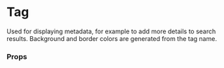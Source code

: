 
<Meta title="MDX|Tag" component={Tag} />

# Tag

Used for displaying metadata, for example to add more details to search results. Background and border colors are generated from the tag name.

<Canvas of={TagStories.Single} />

### Props

<ArgTypes of={Tag} />
